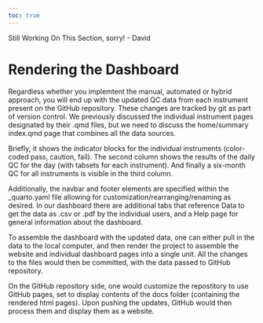 ```yaml
---
toc: true
---
```


Still Working On This Section, sorry! - David

# Rendering the Dashboard

Regardless whether you implemtent the manual, automated or hybrid approach, you will end up with the updated QC data from each instrument present on the GitHub repository. These changes are tracked by git as part of version control. We previously discussed the individual instrument pages designated by their .qmd files, but we need to discuss the home/summary index.qmd page that combines all the data sources. 

Briefly, it shows the indicator blocks for the individual instruments (color-coded pass, caution, fail). The second column shows the results of the daily QC for the day (with tabsets for each instrument). And finally a six-month QC for all instruments is visible in the third column. 

Additionally, the navbar and footer elements are specified within the _quarto.yaml file allowing for customization/rearranging/renaming as desired. In our dashboard there are additional tabs that reference Data to get the data as .csv or .pdf by the individual users, and a Help page for general information about the dashboard. 

To assemble the dashboard with the updated data, one can either pull in the data to the local computer, and then render the project to assemble the website and individual dashboard pages into a single unit. All the changes to the files would then be committed, with the data passed to GitHub repository.

On the GitHub repository side, one would customize the repostitory to use GitHub pages, set to display contents of the docs folder (containing the rendered html pages). Upon pushing the updates, GitHub would then process them and display them as a website. 

